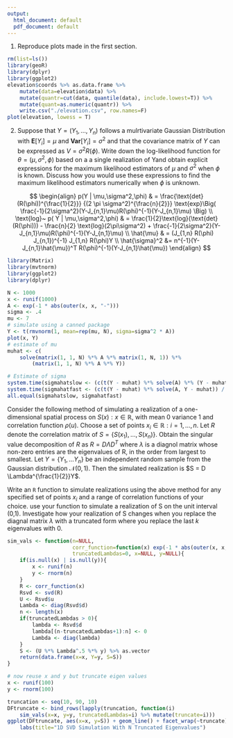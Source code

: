 ```yaml
---
output:
  html_document: default
  pdf_document: default
---
```


1. Reproduce plots made in the first section.

```R
rm(list=ls())
library(geoR)
library(dplyr)
library(ggplot2)
elevation$coords %>% as.data.frame %>% 
    mutate(data=elevation$data) %>%
    mutate(quantr=cut(data, quantile(data), include.lowest=T)) %>%
    mutate(quant=as.numeric(quantr)) %>%
    write.csv("./elevation.csv", row.names=F)
plot(elevation, lowess = T)
```

2. Suppose that $Y = (Y_1, \dots, Y_n)$ follows a mulrtivariate Gaussian Distribution with $\boldsymbol{E}[Y_i] = \mu$ and $\textbf{Var}[Y_i] = \sigma^2$ and that the covariance matrix of $Y$ can be expressed as $V = \sigma^2 R(\phi)$. Write down the log-likelihood function for $\theta = (\mu, \sigma^2, \phi)$ based on a a single realization of Yand obtain explicit expressions for the maximum likelihood estimators of $\mu$ and $\sigma^2$ when $\phi$ is known. Discuss how you would use these expressions to find the maximum likelihood estimators numerically when $\phi$ is unknown.

$$
\begin{align}
p(Y | \mu,\sigma^2,\phi) & = \frac{\text{det}(R(\phi))^{\frac{1}{2}}}
    {(2 \pi \sigma^2)^{\frac{n}{2}}} \text{exp}\Big(
    \frac{-1}{2\sigma^2}(Y-J_{n,1}\mu)R(\phi)^{-1}(Y-J_{n,1}\mu)
    \Big) \\
\text{log}~ p( Y | \mu,\sigma^2,\phi) & = \frac{1}{2}\text{log}(\text{det}(R(\phi)))
    - \frac{n}{2} \text{log}(2\pi\sigma^2) + 
    \frac{-1}{2\sigma^2}(Y-J_{n,1}\mu)R(\phi)^{-1}(Y-J_{n,1}\mu) \\
\hat{\mu} & = (J_{1,n} R(\phi) J_{n,1})^{-1} J_{1,n} R(\phi)Y \\
\hat{\sigma}^2 &= n^{-1}(Y-J_{n,1}\hat{\mu})^T R(\phi)^{-1}(Y-J_{n,1}\hat{\mu})
\end{align}
$$

```R
library(Matrix)
library(mvtnorm)
library(ggplot2)
library(dplyr)

N <- 1000
x <- runif(1000)
A <- exp(-1 * abs(outer(x, x, "-")))
sigma <- .4
mu <- 7
# simulate using a canned package
Y <- t(rmvnorm(1, mean=rep(mu, N), sigma=sigma^2 * A))
plot(x, Y)
# estimate of mu
muhat <- c(
    solve(matrix(1, 1, N) %*% A %*% matrix(1, N, 1)) %*% 
        (matrix(1, 1, N) %*% A %*% Y))

# Estimate of sigma
system.time(sigmahatslow <- (c(t(Y - muhat) %*% solve(A) %*% (Y - muhat)) / N)^.5)
system.time(sigmahatfast <- (c(t(Y - muhat) %*% solve(A, Y - muhat)) / N)^.5)
all.equal(sigmahatslow, sigmahatfast)
```

Consider the following method of simulating a realization of a one-dimensional spatial process on $S(x): x \in \mathbb{R}$, with mean 0 variance 1 and correlation function $\rho(u)$. Choose a set of points $x_i \in \mathbb{R} : i = 1, \dots, n$. Let $R$ denote the correlation matrix of $S = \{ S(x_1), \dots, S(x_n)\}$. Obtain the singular value decomposition of $R$ as $R = D \Lambda D^T$ where $\lambda$ is a diagnol matrix whose non-zero entries are the eigenvalues of R, in the order from largest to smallest. Let $Y = \{ Y_1, \dots Y_n\}$ be an independent random sample from the Gaussian distribution $\mathcal{N}(0,1)$. Then the simulated realization is $S = D \Lambda^{\frac{1}{2}}Y$.  

Write an `R` function to simulate realizations using the above method for any specified set of points $x_i$ and a range of correlation functions of your choice. use your function to simulate a realization of S on the unit interval (0,1). Investigate how your realization of S changes when you replace the diagnal matrix $\lambda$ with a truncated form where you replace the last $k$ eigenvalues with 0.

```R

sim_vals <- function(n=NULL, 
                     corr_function=function(x) exp(-1 * abs(outer(x, x, "-"))), 
                     truncatedLambdas=0, x=NULL, y=NULL){
    if(is.null(x) | is.null(y)){
        x <- runif(n)
        y <- rnorm(n)
    }
    R <- corr_function(x)
    Rsvd <- svd(R)
    U <- Rsvd$u
    Lambda <- diag(Rsvd$d)
    n <- length(x)
    if(truncatedLambdas > 0){
        lambda <- Rsvd$d
        lambda[(n-truncatedLambdas+1):n] <- 0
        Lambda <- diag(lambda)
    }
    S <- (U %*% Lambda^.5 %*% y) %>% as.vector
    return(data.frame(x=x, Y=y, S=S))
}

# now reuse x and y but truncate eigen values 
x <- runif(100)
y <- rnorm(100)

truncation <- seq(10, 90, 10)
DFtruncate <- bind_rows(lapply(truncation, function(i) 
    sim_vals(x=x, y=y, truncatedLambdas=i) %>% mutate(truncate=i)))
ggplot(DFtruncate, aes(x=x, y=S)) + geom_line() + facet_wrap(~truncate) +
    labs(title="1D SVD Simulation With N Truncated Eigenvalues")

```
